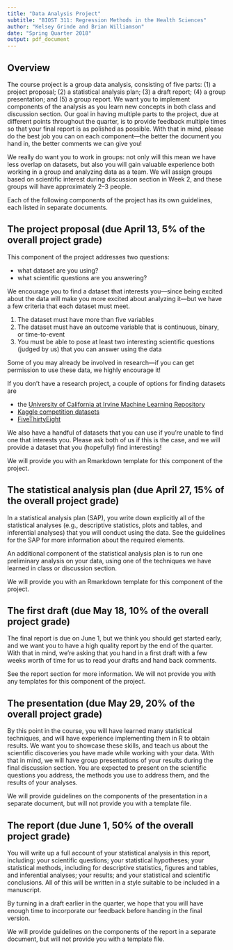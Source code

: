 ```yaml
---
title: "Data Analysis Project"
subtitle: "BIOST 311: Regression Methods in the Health Sciences"
author: "Kelsey Grinde and Brian Williamson"
date: "Spring Quarter 2018"
output: pdf_document
---
```


## Overview
The course project is a group data analysis, consisting of five parts: (1) a project proposal; (2) a statistical analysis plan; (3) a draft report; (4) a group presentation; and (5) a group report. We want you to implement components of the analysis as you learn new concepts in both class and discussion section. Our goal in having multiple parts to the project, due at different points throughout the quarter, is to provide feedback multiple times so that your final report is as polished as possible. With that in mind, please do the best job you can on each component---the better the document you hand in, the better comments we can give you!

We really do want you to work in groups: not only will this mean we have less overlap on datasets, but also you will gain valuable experience both working in a group and analyzing data as a team. We will assign groups based on scientific interest during discussion section in Week 2, and these groups will have approximately 2--3 people.

Each of the following components of the project has its own guidelines, each listed in separate documents.

## The project proposal (due April 13, 5% of the overall project grade)

This component of the project addresses two questions: 

* what dataset are you using? 
* what scientific questions are you answering?

We encourage you to find a dataset that interests you---since being excited about the data will make you more excited about analyzing it---but we have a few criteria that each dataset must meet.

1. The dataset must have more than five variables
2. The dataset must have an outcome variable that is continuous, binary, or time-to-event
3. You must be able to pose at least two interesting scientific questions (judged by us) that you can answer using the data

Some of you may already be involved in research---if you can get permission to use these data, we highly encourage it!

If you don't have a research project, a couple of options for finding datasets are

* the [University of California at Irvine Machine Learning Repository](https://archive.ics.uci.edu/ml/datasets.html?format=&task=&att=&area=life&numAtt=&numIns=&type=&sort=nameUp&view=table)
* [Kaggle competition datasets](https://www.kaggle.com/datasets)
* [FiveThirtyEight](https://data.fivethirtyeight.com/)

We also have a handful of datasets that you can use if you're unable to find one that interests you. Please ask both of us if this is the case, and we will provide a dataset that you (hopefully) find interesting!

We will provide you with an Rmarkdown template for this component of the project.

## The statistical analysis plan (due April 27, 15% of the overall project grade)

In a statistical analysis plan (SAP), you write down explicitly all of the statistical analyses (e.g., descriptive statistics, plots and tables, and inferential analyses) that you will conduct using the data. See the guidelines for the SAP for more information about the required elements.

An additional component of the statistical analysis plan is to run one preliminary analysis on your data, using one of the techniques we have learned in class or discussion section. 

We will provide you with an Rmarkdown template for this component of the project.

## The first draft (due May 18, 10% of the overall project grade)

The final report is due on June 1, but we think you should get started early, and we want you to have a high quality report by the end of the quarter. With that in mind, we're asking that you hand in a first draft with a few weeks worth of time for us to read your drafts and hand back comments. 

See the report section for more information. We will not provide you with any templates for this component of the project.

## The presentation (due May 29, 20% of the overall project grade)

By this point in the course, you will have learned many statistical techniques, and will have experience implementing them in R to obtain results. We want you to showcase these skills, and teach us about the scientific discoveries you have made while working with your data. With that in mind, we will have group presentations of your results during the final discussion section. You are expected to present on the scientific questions you address, the methods you use to address them, and the results of your analyses.

We will provide guidelines on the components of the presentation in a separate document, but will not provide you with a template file.

## The report (due June 1, 50% of the overall project grade)

You will write up a full account of your statistical analysis in this report, including: your scientific questions; your statistical hypotheses; your statistical methods, including for descriptive statistics, figures and tables, and inferential analyses; your results; and your statistical and scientific conclusions. All of this will be written in a style suitable to be included in a manuscript.

By turning in a draft earlier in the quarter, we hope that you will have enough time to incorporate our feedback before handing in the final version. 

We will provide guidelines on the components of the report in a separate document, but will not provide you with a template file.